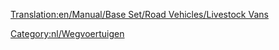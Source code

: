 [[Translation:en/Manual/Base Set/Road Vehicles/Livestock Vans]]

{{nl/Wegvoertuig|name     = Talbott veewagen
  |img      =en/Talbott Livestock Van.png|price    = £4.305 (€8.610) 
  |speed    = 30 mph (48 km/h)
  |annual   = £421 (€842)
  |designed = 1935
  |life     = 15
  |capacity = 14 stuks vee
}}
{{nl/Wegvoertuig|name     = Uhl veewagen
  |img      =en/Uhl Livestock Van.png|price    = £5.330 (€10.660)  
  |speed    = 55 mph (88 km/h)
  |annual   = £787 (€1.574)
  |designed = 1980
  |life     = 15
  |capacity = 16 stuks vee
}}
{{nl/Wegvoertuig|name     = Foster veewagen
  |img      =en/Foster Livestock Van.png|price    = £5.740 (€11.480) 
  |speed    = 70 mph (112 km/h)
  |annual   = £1.125 (€2.250)
  |designed = 2022
  |life     = 15
  |capacity = 18 stuks vee
}}

[[Category:nl/Wegvoertuigen]]